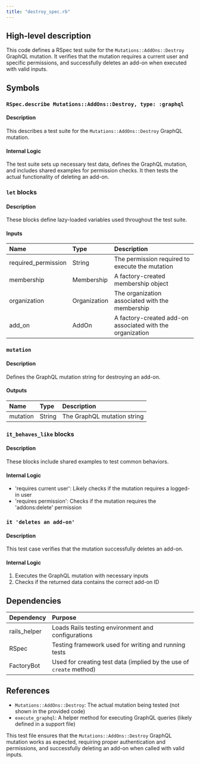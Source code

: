 ```yaml
---
title: "destroy_spec.rb"
---
```


## High-level description
This code defines a RSpec test suite for the `Mutations::AddOns::Destroy` GraphQL mutation. It verifies that the mutation requires a current user and specific permissions, and successfully deletes an add-on when executed with valid inputs.

## Symbols

### `RSpec.describe Mutations::AddOns::Destroy, type: :graphql`
#### Description
This describes a test suite for the `Mutations::AddOns::Destroy` GraphQL mutation.

#### Internal Logic
The test suite sets up necessary test data, defines the GraphQL mutation, and includes shared examples for permission checks. It then tests the actual functionality of deleting an add-on.

### `let` blocks
#### Description
These blocks define lazy-loaded variables used throughout the test suite.

#### Inputs
| Name | Type | Description |
|:-----|:-----|:------------|
| required_permission | String | The permission required to execute the mutation |
| membership | Membership | A factory-created membership object |
| organization | Organization | The organization associated with the membership |
| add_on | AddOn | A factory-created add-on associated with the organization |

### `mutation`
#### Description
Defines the GraphQL mutation string for destroying an add-on.

#### Outputs
| Name | Type | Description |
|:-----|:-----|:------------|
| mutation | String | The GraphQL mutation string |

### `it_behaves_like` blocks
#### Description
These blocks include shared examples to test common behaviors.

#### Internal Logic
- 'requires current user': Likely checks if the mutation requires a logged-in user
- 'requires permission': Checks if the mutation requires the 'addons:delete' permission

### `it 'deletes an add-on'`
#### Description
This test case verifies that the mutation successfully deletes an add-on.

#### Internal Logic
1. Executes the GraphQL mutation with necessary inputs
2. Checks if the returned data contains the correct add-on ID

## Dependencies
| Dependency | Purpose |
|:-----------|:--------|
| rails_helper | Loads Rails testing environment and configurations |
| RSpec | Testing framework used for writing and running tests |
| FactoryBot | Used for creating test data (implied by the use of `create` method) |

## References
- `Mutations::AddOns::Destroy`: The actual mutation being tested (not shown in the provided code)
- `execute_graphql`: A helper method for executing GraphQL queries (likely defined in a support file)

This test file ensures that the `Mutations::AddOns::Destroy` GraphQL mutation works as expected, requiring proper authentication and permissions, and successfully deleting an add-on when called with valid inputs.